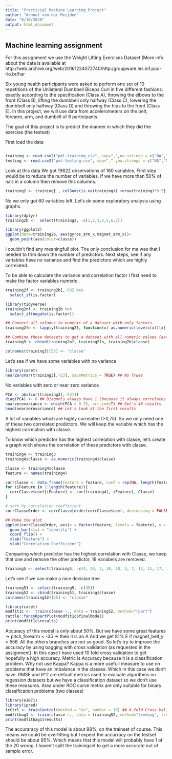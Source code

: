 ```yaml
---
title: "Practicial Machine Learning Project"
author: "Arnout van der Meijden"
date: "8/10/2020"
output: html_document
---
```


## Machine learning assignment

For this assignment we use the Weight Lifting Exercises Dataset
(More info about the data is available at http://web.archive.org/web/20161224072740/http:/groupware.les.inf.puc-rio.br/har


Six young health participants were asked to perform one set of 10 repetitions of the Unilateral Dumbbell
Biceps Curl in five different fashions: 
exactly according to the specification (Class A), 
throwing the elbows to the front (Class B),
lifting the dumbbell only halfway (Class C), 
lowering the dumbbell only halfway (Class D) 
and throwing the hips to the front (Class E).
In this project, we will use data from accelerometers on the belt, forearm, arm, and dumbell of 6 participants. 
 
The goal of this project is to predict the manner in which they did the exercise (the testset)
 
First load the data
```r
```

```r
training <- read.csv2("pml-training.csv", sep=",",na.strings = c("NA","NaN","","#DIV/0!"))
testing <- read.csv2("pml-testing.csv", sep="," ,na.strings = c("NA","NaN","","#DIV/0!"))
```

Look at this data
We got 19622 observations of 160 variables.
First step would be to reduce the number of variables.
If we have more than 50% of na's in a column then remove this columns.

```r
training2 <- training[ , colSums(is.na(training)) <nrow(training)*0.5]
```

No we only got 60 variables left. Let's do some exploratory analysis using graphs.

```r
library(dplyr)
training2b <-  select(training2, -c(1,2,3,4,5,6,7))
```


```r
library(ggplot2)
ggplot(data=training2b, aes(gyros_arm_x,magnet_arm_x))+
  geom_point(aes(color=classe))
```

I couldn't find any meaningfull plot. The only conclusion for me was that I needed to trim down the number of predictors. Next steps, see if any variables have no variance and find the predictors which are highly correlated. 

To be able to calculate the variance and correlation factor I first need to make the factor variables numeric.
```r
training2f <- training2b[,-53] %>%
  select_if(is.factor)

library(tidyverse)
training2nf <- training2b %>%
  select_if(negate(is.factor))

## Convert all columns to numeric of a dataset with only factors
training2fn <- lapply(training2f, function(x) as.numeric(levels(x))[x])

## Combine these datasets to get a dataset with all numeric values (except of course classe)
training3 <- cbind(training2nf, training2fn, training2b$classe)

colnames(training3)[53] <- "classe"
```

Let's see if we have some variables with no variance
```r
library(caret)
nearZeroVar(training3[,-53], saveMetrics = TRUE) ## No Trues
```

No variables with zero or near zero variance

```r
PCA <- abs(cor(training3[,-53]))
diag(PCA) <- 0 ## Diagnols always have 1 (because it always correlates with itself)
nearzerovariance <- which(PCA > 0.75, arr.ind=T) ## Get's 48 results
head(nearzerovariance) ## Let's look at the first results
```
A lot of variables which are highly correlated (>0,75). So we only need one of these two correlated predictors. We will keep the variable which has the highest correlation with classe.

To know which predictor has the highest correlation with classe, let's create a graph wich shows the correlation of these predictors with classe. 

```r
training4 <- training3
training4$classe <- as.numeric(training4$classe)
```


```r
Classe <- training4$classe
feature <- names(training4)

corrClasse <- data.frame(feature = feature, coef = rep(NA, length(feature)))
for (iFeature in 1:length(feature)){
  corrClasse$coef[iFeature] <- cor(training4[, iFeature], Classe)
}

# sort by correlation coefficient
corrClasseOrder <- corrClasse[order(corrClasse$coef, decreasing = FALSE), ]

## Make the plot
ggplot(corrClasseOrder, aes(x = factor(feature, levels = feature), y = coef)) + 
  geom_bar(stat = "identity") + 
  coord_flip() + 
  xlab("Feature") + 
  ylab("Correlation Coefficient")
```

Comparing which predictor has the highest correlation with Classe, we keep that one and remove the other predictor, 18 variabels are removed. 

```r
training5 <- select(training4, -c(4, 26, 3, 10, 28, 2, 7, 13, 11, 17, 39, 40, 20, 23, 27, 35, 41, 50))
```

Let's see if we can make a nice decision tree
```r
training51 <- select(training5, -c(35))
training52 <- cbind(training51, training$classe)
colnames(training52)[35] <- "classe"

library(caret)
modfit1c <-  train(classe ~., data = training52, method="rpart") 
rattle::fancyRpartPlot(modfit1c$finalModel)
print(modfit1c$results)
```

Accuracy of this model is only about 50%. But we have some great features -> pitch_forearm < -35 -> then it is an A
And we get 81% E if magnet_belt_y > 556. All the others branches are not so good.
So let's try to improve the accuracy by using bagging with cross validation (as requested in the assignment). In this case I have used 10 fold cross validation to get hopefully a high accuracy. 
Metric is Accuracy because it is a classification problem. Why not use Kappa? Kappa is a more usefull measure to use on problems that have an imbalance in the classes. Which in this case we don't have. 
RMSE and R^2 are default metrics used to evaluate algorithms on regession datasets but we have a classification dataset so we don't use these measures. 
Area under ROC curve metrix are only suitable for binary classification problems (two classes)


```r
library(e1071)
library(ipred)
trCtrl <- trainControl(method = "cv", number = 10) ## k-fold Cross Validation
modfitbag1 <- train(classe ~., data = training52, method="treebag", trControl=trCtrl, metric="Accuracy") 
print(modfitbag1$results)
```


The accuraracy of this model is about 98%, on the trainset of course.
This means we could be overfitting but I expect the accurracy on the testset should be about 95%. Which means that this model will probably have 1 of the 20 wrong. 
I haven't split the trainingset to get a more accurate out of sample error. 